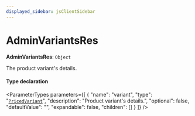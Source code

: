 ```yaml
---
displayed_sidebar: jsClientSidebar
---
```



# AdminVariantsRes

 **AdminVariantsRes**: `Object`

The product variant's details.

#### Type declaration

<ParameterTypes parameters={[
  {
    "name": "variant",
    "type": "[`PricedVariant`](internal.PricedVariant.mdx)",
    "description": "Product variant's details.",
    "optional": false,
    "defaultValue": "",
    "expandable": false,
    "children": []
  }
]} />

